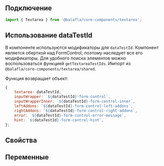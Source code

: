 
## Подключение

```jsx
import { Textarea } from '@balafla/core-components/textarea';
```

## Использование dataTestId

В компоненте используются модификаторы для `dataTestId`.
Компонент является оберткой над FormControl, поэтому наследует все его модификаторы.
Для удобного поиска элементов можно воспользоваться функцией `getTextareaTestIds`.
Импорт из `@balafla/core-components/textarea/shared`.

Функция возвращает объект:

```jsx
{
    textarea: dataTestId,
    inputWrapper: `${dataTestId}-form-control`,
    inputWrapperInner: `${dataTestId}-form-control-inner`,
    leftAddons: `${dataTestId}-form-control-left-addons`,
    rightAddons: `${dataTestId}-form-control-right-addons`,
    error: `${dataTestId}-form-control-error-message`,
    hint: `${dataTestId}-form-control-hint`,
};
```

## Свойства

<ArgsTable of={TextareaTS} />

## Переменные

<CssVars css={styles} />
